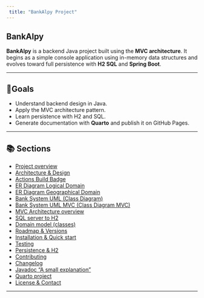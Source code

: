 ```yaml
---
 title: "BankAlpy Project"
---
```


## BankAlpy

 **BankAlpy** is a backend Java project built using the **MVC architecture**.
 It begins as a simple console application using in-memory data structures and evolves toward full persistence with **H2 SQL** and **Spring Boot**.

***

## 🎯Goals
 - Understand backend design in Java.
 - Apply the MVC architecture pattern.
 - Learn persistence with H2 and SQL.
 - Generate documentation with **Quarto** and publish it on GitHub Pages.

***

## 📚 Sections

 - [Project overview](overview.qmd)
 - [Architecture & Design](architecture.qmd)
 - [Actions Build Badge](actions-build-badge.qmd)
 - [ER Diagram Logical Domain](logical-domain.qmd)
 - [ER Diagram Geographical Domain](geographical-domain.qmd)
 - [Bank System UML (Class Diagram)](bank-system-uml.qmd)
 - [Bank System UML MVC (Class Diagram MVC)](bank-system-uml-MVC.qmd)
 - [MVC Architecture overview](MVC-architecture-overview_v1.qmd)
 - [SQL server to H2 ](sqlserver-to-H2.qmd)
 - [Domain model (classes)](classes.qmd)
 - [Roadmap & Versions](roadmap.qmd)
 - [Installation & Quick start](installation.qmd)
 - [Testing](testing.qmd)
 - [Persistence & H2](persistence.qmd)
 - [Contributing](contributing.qmd)
 - [Changelog](changelog.qmd)
 - [Javadoc "A small explanation"](javadoc-readme.qmd)
 - [Quarto project](quarto-project.qmd)
 - [License & Contact](#license--contact)

 ***
 
 

